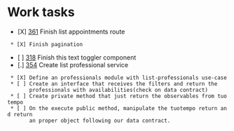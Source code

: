 = Work tasks =

* [X] [[https://lamimed.atlassian.net/browse/TEC-361|361]] Finish list appointments route
  * [X] Finish pagination
* [ ] [[https://lamimed.atlassian.net/browse/TEC-318|318]] Finish this text toggler component
* [.] [[https://lamimed.atlassian.net/browse/TEC-354|354]] Create list professional service
  * [X] Define an professionals module with list-professionals use-case
  * [ ] Create an interface that receives the filters and return the
        professionals with availabilities(check on data contract)
  * [ ] Create private method that just return the observables from tuotempo
  * [ ] On the execute public method, manipulate the tuotempo return and return
        an proper object following our data contract.
